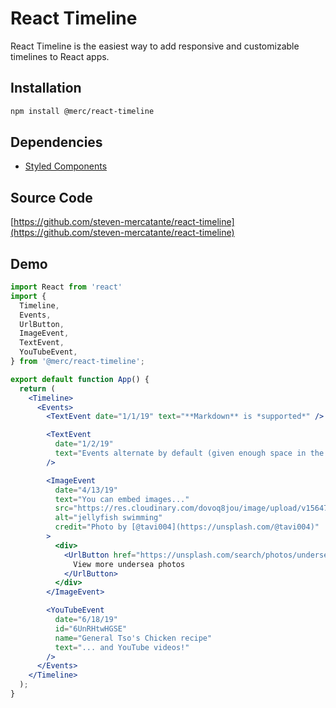 
<Meta title="Intro" />

# React Timeline

React Timeline is the easiest way to add responsive and customizable timelines to React apps.

## Installation

```bash
npm install @merc/react-timeline
```

## Dependencies
- [Styled Components](https://www.styled-components.com/)

## Source Code
[https://github.com/steven-mercatante/react-timeline](https://github.com/steven-mercatante/react-timeline)

## Demo

<DemoTimeline showLayoutCP={true} showThemeCP={true} />

```jsx
import React from 'react'
import {
  Timeline,
  Events,
  UrlButton,
  ImageEvent,
  TextEvent,
  YouTubeEvent,
} from '@merc/react-timeline';

export default function App() {
  return (
    <Timeline>
      <Events>
        <TextEvent date="1/1/19" text="**Markdown** is *supported*" />

        <TextEvent 
          date="1/2/19" 
          text="Events alternate by default (given enough space in the browser)" 
        />

        <ImageEvent
          date="4/13/19"
          text="You can embed images..."
          src="https://res.cloudinary.com/dovoq8jou/image/upload/v1564772194/jellyfish.jpg"
          alt="jellyfish swimming"
          credit="Photo by [@tavi004](https://unsplash.com/@tavi004)"
        >
          <div>
            <UrlButton href="https://unsplash.com/search/photos/undersea">
              View more undersea photos
            </UrlButton>
          </div>
        </ImageEvent>

        <YouTubeEvent
          date="6/18/19"
          id="6UnRHtwHGSE"
          name="General Tso's Chicken recipe"
          text="... and YouTube videos!"
        />
      </Events>
    </Timeline>
  );
}
```

